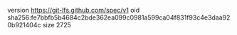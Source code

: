 version https://git-lfs.github.com/spec/v1
oid sha256:fe7bbfb5b4684c2bde362ea099c0981a599ca04f831f93c4e3daa920b921404c
size 2725
